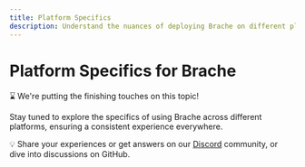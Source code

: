 ```yaml
---
title: Platform Specifics
description: Understand the nuances of deploying Brache on different platforms.
---
```


# Platform Specifics for Brache

⌛ We're putting the finishing touches on this topic!

Stay tuned to explore the specifics of using Brache across different platforms, ensuring a consistent experience everywhere.

💡 Share your experiences or get answers on our [Discord](https://discord.gg/YOUR_DISCORD_LINK) community, or dive into discussions on GitHub.
